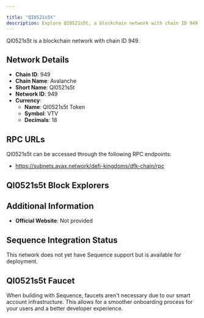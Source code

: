 ```yaml
---

title: "QI0521s5t"
description: Explore QI0521s5t, a blockchain network with chain ID 949. Learn about its native currency, QI0521s5t Token, and how to interact with the network.
---
```




QI0521s5t is a blockchain network with chain ID 949.

## Network Details

- **Chain ID**: 949
- **Chain Name**: Avalanche
- **Short Name**: QI0521s5t
- **Network ID**: 949
- **Currency**: 
  - **Name**: QI0521s5t Token
  - **Symbol**: VTV
  - **Decimals**: 18

## RPC URLs

QI0521s5t can be accessed through the following RPC endpoints:

- https://subnets.avax.network/defi-kingdoms/dfk-chain/rpc

## QI0521s5t Block Explorers



## Additional Information

- **Official Website**: Not provided

## Sequence Integration Status

This network does not yet have Sequence support but is available for deployment.

## QI0521s5t Faucet

When building with Sequence, faucets aren't necessary due to our smart account infrastructure. This allows for a smoother onboarding process for your users and a better developer experience.
